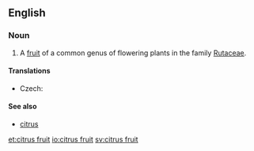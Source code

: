 ==English==

===Noun===
{{en-noun|sg=[[citrus]] [[fruit]]}}

# A [[fruit]] of a common genus of flowering plants in the family [[Rutaceae]].

====Translations====
{{trans-top|fruit of genus in family Rutaceae}}
* Czech: {{t-|cs|citrusové ovoce|n}}
{{trans-mid}}
{{trans-bottom}}

====See also====
* [[citrus]]

[[et:citrus fruit]]
[[io:citrus fruit]]
[[sv:citrus fruit]]